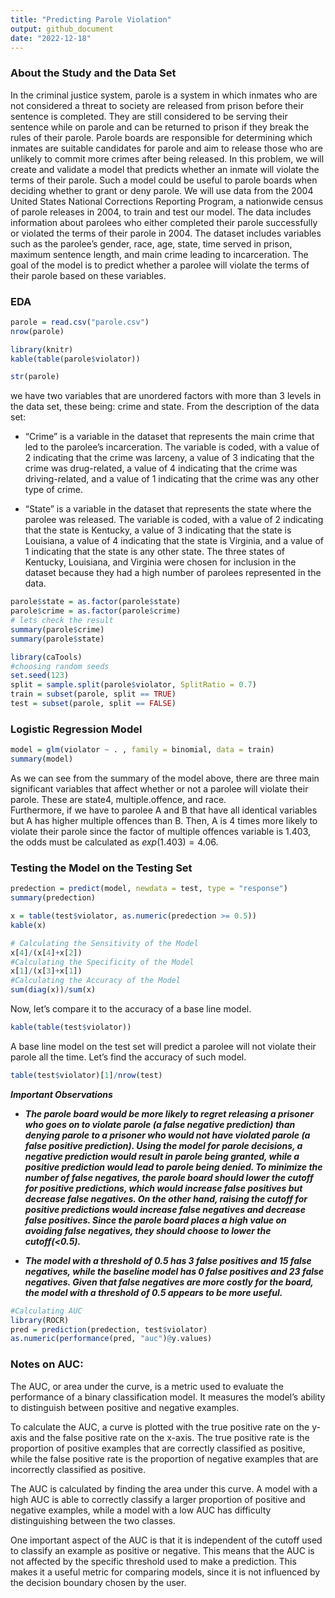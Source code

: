 ---
title: "Predicting Parole Violation"
output: github_document
date: "2022-12-18"
---
### About the Study and the Data Set
In the criminal justice system, parole is a system in which inmates who are not considered a threat to society are released from prison before their sentence is completed. They are still considered to be serving their sentence while on parole and can be returned to prison if they break the rules of their parole. Parole boards are responsible for determining which inmates are suitable candidates for parole and aim to release those who are unlikely to commit more crimes after being released. In this problem, we will create and validate a model that predicts whether an inmate will violate the terms of their parole. Such a model could be useful to parole boards when deciding whether to grant or deny parole. We will use data from the 2004 United States National Corrections Reporting Program, a nationwide census of parole releases in 2004, to train and test our model. The data includes information about parolees who either completed their parole successfully or violated the terms of their parole in 2004. The dataset includes variables such as the parolee's gender, race, age, state, time served in prison, maximum sentence length, and main crime leading to incarceration. The goal of the model is to predict whether a parolee will violate the terms of their parole based on these variables.

### EDA

```{r}
parole = read.csv("parole.csv")
nrow(parole)
```
```{r}
library(knitr)
kable(table(parole$violator))
```
```{r}
str(parole)
```
we have two variables that are unordered factors with more than 3 levels in the data set, these being: crime and state.
From the description of the data set:  

* "Crime" is a variable in the dataset that represents the main crime that led to the parolee's incarceration. The variable is coded, with a value of 2 indicating that the crime was larceny, a value of 3 indicating that the crime was drug-related, a value of 4 indicating that the crime was driving-related, and a value of 1 indicating that the crime was any other type of crime.  

* "State" is a variable in the dataset that represents the state where the parolee was released. The variable is coded, with a value of 2 indicating that the state is Kentucky, a value of 3 indicating that the state is Louisiana, a value of 4 indicating that the state is Virginia, and a value of 1 indicating that the state is any other state. The three states of Kentucky, Louisiana, and Virginia were chosen for inclusion in the dataset because they had a high number of parolees represented in the data.

```{r}
parole$state = as.factor(parole$state)
parole$crime = as.factor(parole$crime)
# lets check the result
summary(parole$crime)
summary(parole$state)
```
```{r}
library(caTools)
#choosing random seeds
set.seed(123)
split = sample.split(parole$violator, SplitRatio = 0.7)
train = subset(parole, split == TRUE)
test = subset(parole, split == FALSE)
```

### Logistic Regression Model

```{r}
model = glm(violator ~ . , family = binomial, data = train)
summary(model)
```
As we can see from the summary of the model above, there are three main significant variables that affect whether or not a parolee will violate their parole. These are state4, multiple.offence, and race.  
Furthermore, if we have to parolee A and B that have all identical variables but A has higher multiple offences than B. Then, A is 4 times more likely to violate their parole since the factor of multiple offences variable is 1.403, the odds must be calculated as $exp(1.403)=4.06$.


### Testing the Model on the Testing Set

```{r}
predection = predict(model, newdata = test, type = "response")
summary(predection)
```
```{r}
x = table(test$violator, as.numeric(predection >= 0.5))
kable(x)
```
```{r}
# Calculating the Sensitivity of the Model
x[4]/(x[4]+x[2])
#Calculating the Specificity of the Model
x[1]/(x[3]+x[1])
#Calculating the Accuracy of the Model 
sum(diag(x))/sum(x)

```

Now, let's compare it to the accuracy of a base line model. 
```{r}
kable(table(test$violator))
```

A base line model on the test set will predict a parolee will not violate their parole all the time. Let's find the accuracy of such model. 
```{r}
table(test$violator)[1]/nrow(test)
```

***Important Observations***  


*   ***The parole board would be more likely to regret releasing a prisoner who goes on to violate parole (a false negative prediction) than denying parole to a prisoner who would not have violated parole (a false positive prediction). Using the model for parole decisions, a negative prediction would result in parole being granted, while a positive prediction would lead to parole being denied. To minimize the number of false negatives, the parole board should lower the cutoff for positive predictions, which would increase false positives but decrease false negatives. On the other hand, raising the cutoff for positive predictions would increase false negatives and decrease false positives. Since the parole board places a high value on avoiding false negatives, they should choose to lower the cutoff(<0.5).***

*   ***The model with a threshold of 0.5 has 3 false positives and 15 false negatives, while the baseline model has 0 false positives and 23 false negatives. Given that false negatives are more costly for the board, the model with a threshold of 0.5 appears to be more useful.*** 

```{r}
#Calculating AUC
library(ROCR)
pred = prediction(predection, test$violator)
as.numeric(performance(pred, "auc")@y.values)
```
### Notes on AUC: 

The AUC, or area under the curve, is a metric used to evaluate the performance of a binary classification model. It measures the model's ability to distinguish between positive and negative examples.

To calculate the AUC, a curve is plotted with the true positive rate on the y-axis and the false positive rate on the x-axis. The true positive rate is the proportion of positive examples that are correctly classified as positive, while the false positive rate is the proportion of negative examples that are incorrectly classified as positive.

The AUC is calculated by finding the area under this curve. A model with a high AUC is able to correctly classify a larger proportion of positive and negative examples, while a model with a low AUC has difficulty distinguishing between the two classes.

One important aspect of the AUC is that it is independent of the cutoff used to classify an example as positive or negative. This means that the AUC is not affected by the specific threshold used to make a prediction. This makes it a useful metric for comparing models, since it is not influenced by the decision boundary chosen by the user.
